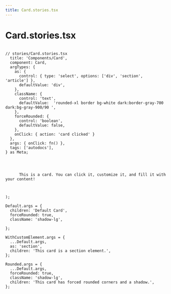```yaml
---
title: Card.stories.tsx
---
```


# Card.stories.tsx

<pre>
<code>
// stories/Card.stories.tsx
  title: 'Components/Card',
  component: Card,
  argTypes: {
    as: {
      control: { type: 'select', options: ['div', 'section', 'article'] },
      defaultValue: 'div',
    },
    className: {
      control: 'text',
      defaultValue:  'rounded-xl border bg-white dark:border-gray-700 dark:bg-gray-900/90 ',
    },
    forceRounded: {
      control: 'boolean',
      defaultValue: false,
    },
    onClick: { action: 'card clicked' }
  },
  args: { onClick: fn() },
  tags: ['autodocs'],
} as Meta;

  <Card {...args}>
    <div className="p-4">
      This is a card. You can click it, customize it, and fill it with your content!
    </div>
  </Card>
);

Default.args = {
  children: 'Default Card',
  forceRounded: true,
  className: 'shadow-lg',
  
};

WithCustomElement.args = {
  ...Default.args,
  as: 'section',
  children: 'This card is a section element.',
};

Rounded.args = {
  ...Default.args,
  forceRounded: true,
  className: 'shadow-lg',
  children: 'This card has forced rounded corners and a shadow.',
};

</code>
</pre>
